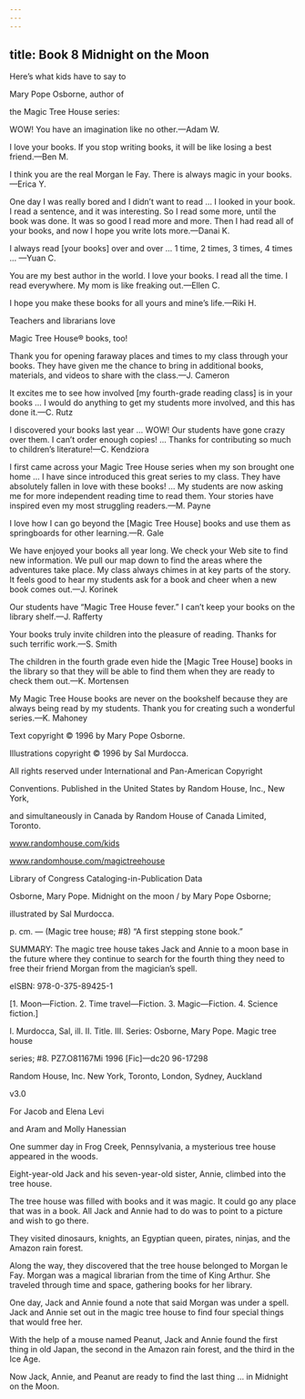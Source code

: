 ```yaml
---
---
---
```

title: Book 8 Midnight on the Moon
---



Here’s what kids have to say to

Mary Pope Osborne, author of

the Magic Tree House series:

WOW! You have an imagination like no other.—Adam W.



I love your books. If you stop writing books, it will be like losing a best friend.—Ben M.



I think you are the real Morgan le Fay. There is always magic in your books.—Erica Y.



One day I was really bored and I didn’t want to read … I looked in your book. I read a sentence, and it was interesting. So I read some more, until the book was done. It was so good I read more and more. Then I had read all of your books, and now I hope you write lots more.—Danai K.



I always read [your books] over and over … 1 time, 2 times, 3 times, 4 times … —Yuan C.



You are my best author in the world. I love your books. I read all the time. I read everywhere. My mom is like freaking out.—Ellen C.



I hope you make these books for all yours and mine’s life.—Riki H.





Teachers and librarians love

Magic Tree House® books, too!

Thank you for opening faraway places and times to my class through your books. They have given me the chance to bring in additional books, materials, and videos to share with the class.—J. Cameron



It excites me to see how involved [my fourth-grade reading class] is in your books … I would do anything to get my students more involved, and this has done it.—C. Rutz



I discovered your books last year … WOW! Our students have gone crazy over them. I can’t order enough copies! … Thanks for contributing so much to children’s literature!—C. Kendziora



I first came across your Magic Tree House series when my son brought one home … I have since introduced this great series to my class. They have absolutely fallen in love with these books! … My students are now asking me for more independent reading time to read them. Your stories have inspired even my most struggling readers.—M. Payne



I love how I can go beyond the [Magic Tree House] books and use them as springboards for other learning.—R. Gale



We have enjoyed your books all year long. We check your Web site to find new information. We pull our map down to find the areas where the adventures take place. My class always chimes in at key parts of the story. It feels good to hear my students ask for a book and cheer when a new book comes out.—J. Korinek



Our students have “Magic Tree House fever.” I can’t keep your books on the library shelf.—J. Rafferty



Your books truly invite children into the pleasure of reading. Thanks for such terrific work.—S. Smith



The children in the fourth grade even hide the [Magic Tree House] books in the library so that they will be able to find them when they are ready to check them out.—K. Mortensen



My Magic Tree House books are never on the bookshelf because they are always being read by my students. Thank you for creating such a wonderful series.—K. Mahoney





Text copyright © 1996 by Mary Pope Osborne.

Illustrations copyright © 1996 by Sal Murdocca.

All rights reserved under International and Pan-American Copyright

Conventions. Published in the United States by Random House, Inc., New York,

and simultaneously in Canada by Random House of Canada Limited, Toronto.

www.randomhouse.com/kids

www.randomhouse.com/magictreehouse

Library of Congress Cataloging-in-Publication Data

Osborne, Mary Pope. Midnight on the moon / by Mary Pope Osborne;

illustrated by Sal Murdocca.

p. cm. — (Magic tree house; #8) “A first stepping stone book.”

SUMMARY: The magic tree house takes Jack and Annie to a moon base in the future where they continue to search for the fourth thing they need to free their friend Morgan from the magician’s spell.

eISBN: 978-0-375-89425-1

[1. Moon—Fiction. 2. Time travel—Fiction. 3. Magic—Fiction. 4. Science fiction.]

I. Murdocca, Sal, ill. II. Title. III. Series: Osborne, Mary Pope. Magic tree house

series; #8. PZ7.O81167Mi 1996 [Fic]—dc20 96-17298

Random House, Inc. New York, Toronto, London, Sydney, Auckland

v3.0







For Jacob and Elena Levi

and Aram and Molly Hanessian





One summer day in Frog Creek, Pennsylvania, a mysterious tree house appeared in the woods.

Eight-year-old Jack and his seven-year-old sister, Annie, climbed into the tree house.

The tree house was filled with books and it was magic. It could go any place that was in a book. All Jack and Annie had to do was to point to a picture and wish to go there.

They visited dinosaurs, knights, an Egyptian queen, pirates, ninjas, and the Amazon rain forest.

Along the way, they discovered that the tree house belonged to Morgan le Fay. Morgan was a magical librarian from the time of King Arthur. She traveled through time and space, gathering books for her library.

One day, Jack and Annie found a note that said Morgan was under a spell. Jack and Annie set out in the magic tree house to find four special things that would free her.

With the help of a mouse named Peanut, Jack and Annie found the first thing in old Japan, the second in the Amazon rain forest, and the third in the Ice Age.

Now Jack, Annie, and Peanut are ready to find the last thing … in Midnight on the Moon.